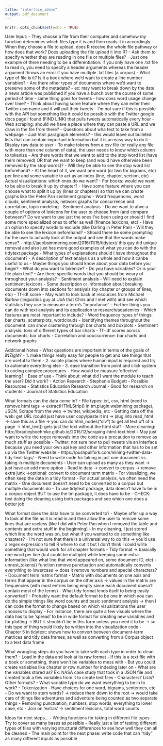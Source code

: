 ```yaml
---
title: "interface_ideas"
output: pdf_document
---
```


```r
knitr::opts_chunk$set(echo = TRUE)
```

User Input:
  - They choose a file from their computer and somehow my function determines which files type it is and then reads it in accordingly
    - When they choose a file to upload, does R receive the whole file pathway or how does that work? Does uploading the file upload it into R?
    - Ask them to specify whether they are reading in one file or multiple files?
      - Just one example of there needing to be a differentiation: if you only have one .txt file to read in, you need to specify a header arguments whereas the header argument throws an error if you have multiple .txt files (a corpus)
    - What type of file is it? Is it a book where we'd want to create a line number variables?
      - Are there other types of documents where we'd want to preserve some of the metadata?
        - ex: may want to break down by the date a news article was published if you have a bunch over the course of some period of time
          - same thing goes for tweets - how does word usage change over time?
    - Think about having some feature where they can enter their Twitter username and it will pull their tweets
      - I'm not sure if this is possible with the API but something like it could be possible with the Twitter google docs page I found (FIND LINK) that pulls tweets automatically every hour
    - Web scraping: should we have a place where they can paste a URL and we draw in the file from there?
      - Questions about wha text to take from a webpage
        - Just html paragraph elements? - this would leave out bulleted lists that can contain important information but it is an easy way to do it
  - Display raw data to user
    - To make tokens from a csv file (or really any file with more than one column of data), the user needs to know which column to tokenize
    - Are there words that we want to add to the stop word list (have them removed) OR that we want to keep (and would have otherwise been removed by the stop words)?
      - Will they be able to see the stop word list beforehand?
    - At the heart of it, we want one word (or two for bigrams, etc) per line and some variable to act as an index (line, chapter, section, etc)
  - Actual visualizations: which ones do we want?
    - For books: would we want to be able to break it up by chapter?
      - Have some feature where you can choose what to split it up by (lines or chapters) so that we can create graphs like the Peter Pan sentiment graphs
    - Word frequencies, word clouds, sentiment analysis, network graphs for concurrence and correlation, topic modeling
  - Sentiment analysis
    - Do we want to ahve a couple of options of lexicons for the user to choose from (and compare between)? Do we want to use just the ones I've been using or should I find some more specialized ones to offer as well (finance lexicons, etc)
    - Have an option to specify words to exclude (like Darling in Peter Pan)
      - Will they be able to see the lexicon beforehand?
      - Should there be some prompting for the user to actually look at the output and see that the words make sense?
    - http://jacobsimmering.com/2016/11/15/tidytext/ this guy did unique removal and also just has more good examples of what you can do with the tidytext package
  - What types of explanations should I have throughout the document?
    - A description of text analysis as a whole and how it canbe useful to us
    - Maybe things you should know about your data before you begin?
      - What do you want to tokenize?
      - Do you have variables? Or is your file plain text?
      - Are there specific words that you should be weary of throughout your analysis?
    - Sentiment analysis
      - Will need to explain sentiment lexicons
      - Some description or information about breaking documents down into sections for analysis (by chapter or groups of lines, etc)
    - Tf-idf score
      - May want to look back at resources from Michael Barlow (linguistics guy at UoA that Chris and I met with) and see which statistics they use to measure a term's "importance"
    - Further things you can do with text analysis and its application to research/academics
  - Which features are most important to include?
    - Word frequency types of things: bar charts, scatterplots, wordclouds
    - Identifying themes throughout the document: can show clustering through bar charts and boxplots
    - Sentiment analysis: tons of different types of bar charts
    - Tf-idf scores across documents: bar charts
    - Correlation and cooccurrence: bar charts and network graphs
    
    
    
Additional Notes
- What questions are important in terms of the goals of iNZight?
    - 1. make things really easy for people to get and see things that are useful to them
    - 2. isolate places where human input is required and try to automate everything else
    - 3. ease transition from point and click system to coding complex procedures
- How would be measure ‘effective’ learning?
    - Ease of use
    - Think about: what did I want the module to teach the user? Did it work?
    - Action Research - Stephanie Budgett
- Possible Resources
  - Statistics Education Research Journal
    - Good for research on students
  - Journal of Statistics Education
  
  
  
What formats can the data come in?
  - File types: txt, csv, html (need to remove html tags → extractHTMLStrip() in tm.plugin.webmining package), JSON, Scrape from the web → twitter, wikipedia, etc
  - Getting data off the web: get URL (could just have user copy/paste it in) → plug into read_html → save this as a file → you can do html_nodes(“div”) to get all text off of a page → html_text() gets just the text without the html stuff
    - More cleaning: http://bradleyboehmke.github.io/2015/12/scraping-html-text.html
    - May just want to write the regex removals into the code as a precaution to remove as much stuff as possible
  - Twitter: not sure how to pull tweets via an interface because you need your own api key and other information that has to be set up via the Twitter website
    - https://pushpullfork.com/mining-twitter-data-tidy-text-tags/
  - Need to write code for taking in just one document vs taking in multiple documents
    - User can upload as many as they want → just have an add more option
    - Read in data → convert to corpus → remove extra junk →optional: convert to document term matrix
      - For visualizing, we often keep the data in a tidy format
      - For actual analysis, we often need the matrix
    - One document doesn’t need to be converted to a corpus but multiple documents do
      - To use tidytext package, data doesn’t have to be in a corpus object BUT to use the tm package, it does have to be
      - CHECK: test doing the cleaning using both packages and see which one does a better job

What format does the data have to be converted to?
  - Maybe offer up a way to look at the file as it is read in and then allow the user to remove some lines that are useless (like I did with Peter Pan when I removed the table and contents and extra stuff in the beginning)
  - In my cleaning, I just stored which line the word was on, but what if you wanted to do something like chapters? 
    - I’m not sure that there is a universal way to do this → you’d use a regex expression to tell R where to cut it but I don’t think I could write something that would work for all chapter formats
  - Tidy format → basically one word per line (but could be multiple) while keeping some extra information (like what line that word appeared on, some document ID, etc)
    - unnest_tokens() function remove punctuation and automatically converts everything to lowercase → does it remove numbers and special characters?
  - Document term matrix format
    - Matrix with documents on one axis and terms that appear in the corpus on the other axis → values in the matrix are frequencies (with most entries being empty since each document doesn’t contain most of the terms)
    - What tidy format lends itself to being easily converted?
  - Probably want the default format to be one in which you can do the simple things like word counts and basic sentiment analysis → then I can code the format to change based on which visualizations the user chooses to display
    - For instance, there are quite a few visuals where the data has to be ‘spread’ to be in wide format for creating new variables and for plotting → BUT it shouldn’t be in this form unless you need it to be → so this type of thing would likely be written into the visualization code
  - Chapter 5 in tidytext: shows how to convert between document-term matrices and tidy data frames, as well as converting from a Corpus object to a text data frame 

What wrangling steps do you have to take with each type in order to clean them?
  - Load in the data and look at its raw format
    - If this is a text file with a book or something, there won’t be variables to mess with
      - But you could create variables like chapter or row number for indexing later on
    - What are the variables stored as? Ex: NASA case study that took in a JSON file and created took a few variables from it to create text files
      - Characters? Lists? Other formats?
      - What variable type do we want everything to be in to work? 
  - Tokenization
    - Have choices for one word, bigrams, sentences, etc
  - Do we want to stem words? → reduce them down to the root → would take care of things like adventures and adventure being counted as two separate things
  - Removing punctuation, numbers, stop words, everything to lower case, etc
  - Join on ‘extras’ → sentiment lexicons, total word counts 


Ideas for next steps…
  - Writing functions for taking in different file types
    - Try to cover as many bases as possible
    - Really just a lot of testing different types of files with varying structural differences to see how well they can all be cleaned
  - The main point for the next phase: write code that can “tidy” as many different inputs as possible

